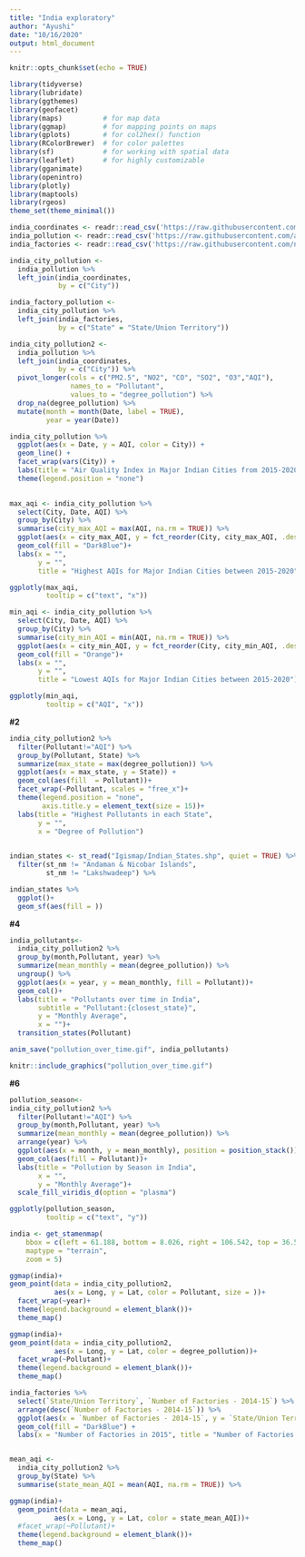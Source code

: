 ```yaml
---
title: "India exploratory"
author: "Ayushi"
date: "10/16/2020"
output: html_document
---
```


```r
knitr::opts_chunk$set(echo = TRUE)
```

```r
library(tidyverse)
library(lubridate)     
library(ggthemes)      
library(geofacet)     
library(maps)          # for map data
library(ggmap)         # for mapping points on maps
library(gplots)        # for col2hex() function
library(RColorBrewer)  # for color palettes
library(sf)            # for working with spatial data
library(leaflet)       # for highly customizable
library(gganimate)
library(openintro)
library(plotly)
library(maptools)
library(rgeos)
theme_set(theme_minimal())
```



```r
india_coordinates <- readr::read_csv('https://raw.githubusercontent.com/ayushi98/DS-project/main/Indian%20Cities%20Database.csv') #For Indian Cities' Latitude and Longitude
india_pollution <- readr::read_csv('https://raw.githubusercontent.com/ayushi98/DS-project/main/city_day.csv') #For Indian Cities' Pollution Levels
india_factories <- readr::read_csv('https://raw.githubusercontent.com/nicolehiggins/Pollution_Project/main/india_factory_data.csv') #For Indian Factories Data
```

```r
india_city_pollution <-
  india_pollution %>% 
  left_join(india_coordinates,
            by = c("City")) 

india_factory_pollution <-
  india_city_pollution %>% 
  left_join(india_factories,
            by = c("State" = "State/Union Territory"))
```


```r
india_city_pollution2 <-
  india_pollution %>% 
  left_join(india_coordinates,
            by = c("City")) %>% 
  pivot_longer(cols = c("PM2.5", "NO2", "CO", "SO2", "O3","AQI"),
               names_to = "Pollutant",
               values_to = "degree_pollution") %>% 
  drop_na(degree_pollution) %>% 
  mutate(month = month(Date, label = TRUE),
         year = year(Date)) 

```


```r
india_city_pollution %>% 
  ggplot(aes(x = Date, y = AQI, color = City)) +
  geom_line() +
  facet_wrap(vars(City)) +
  labs(title = "Air Quality Index in Major Indian Cities from 2015-2020")+
  theme(legend.position = "none")
 
```



```r
max_aqi <- india_city_pollution %>%
  select(City, Date, AQI) %>% 
  group_by(City) %>% 
  summarise(city_max_AQI = max(AQI, na.rm = TRUE)) %>% 
  ggplot(aes(x = city_max_AQI, y = fct_reorder(City, city_max_AQI, .desc = TRUE)))+
  geom_col(fill = "DarkBlue")+
  labs(x = "", 
       y = "",
       title = "Highest AQIs for Major Indian Cities between 2015-2020")

ggplotly(max_aqi,
         tooltip = c("text", "x"))
```

```r
min_aqi <- india_city_pollution %>%
  select(City, Date, AQI) %>% 
  group_by(City) %>% 
  summarise(city_min_AQI = min(AQI, na.rm = TRUE)) %>% 
  ggplot(aes(x = city_min_AQI, y = fct_reorder(City, city_min_AQI, .desc = TRUE))) +
  geom_col(fill = "Orange")+
  labs(x = "", 
       y = "",
       title = "Lowest AQIs for Major Indian Cities between 2015-2020")

ggplotly(min_aqi,
         tooltip = c("AQI", "x"))
```

**#2**

```r
india_city_pollution2 %>% 
  filter(Pollutant!="AQI") %>% 
  group_by(Pollutant, State) %>% 
  summarize(max_state = max(degree_pollution)) %>% 
  ggplot(aes(x = max_state, y = State)) +
  geom_col(aes(fill  = Pollutant))+
  facet_wrap(~Pollutant, scales = "free_x")+
  theme(legend.position = "none",
        axis.title.y = element_text(size = 15))+
  labs(title = "Highest Pollutants in each State",
       y = "",
       x = "Degree of Pollution")
  
```

```r
indian_states <- st_read("Igismap/Indian_States.shp", quiet = TRUE) %>% 
  filter(st_nm != "Andaman & Nicobar Islands",
         st_nm != "Lakshwadeep") %>% 


```


```r
indian_states %>% 
  ggplot()+ 
  geom_sf(aes(fill = ))
```

**#4**
```r
india_pollutants<-
  india_city_pollution2 %>% 
  group_by(month,Pollutant, year) %>% 
  summarize(mean_monthly = mean(degree_pollution)) %>%
  ungroup() %>% 
  ggplot(aes(x = year, y = mean_monthly, fill = Pollutant))+
  geom_col()+
  labs(title = "Pollutants over time in India",
       subtitle = "Pollutant:{closest_state}",
       y = "Monthly Average",
       x = "")+
  transition_states(Pollutant)

anim_save("pollution_over_time.gif", india_pollutants)  
```

```r
knitr::include_graphics("pollution_over_time.gif")
```


**#6**
```r
pollution_season<-
india_city_pollution2 %>% 
  filter(Pollutant!="AQI") %>% 
  group_by(month,Pollutant, year) %>% 
  summarize(mean_monthly = mean(degree_pollution)) %>%
  arrange(year) %>% 
  ggplot(aes(x = month, y = mean_monthly), position = position_stack())+
  geom_col(aes(fill = Pollutant))+
  labs(title = "Pollution by Season in India",
       x = "",
       y = "Monthly Average")+
  scale_fill_viridis_d(option = "plasma")

ggplotly(pollution_season,
         tooltip = c("text", "y"))
```


```r
india <- get_stamenmap(
    bbox = c(left = 61.188, bottom = 8.026, right = 106.542, top = 36.502), 
    maptype = "terrain",
    zoom = 5)

ggmap(india)+
geom_point(data = india_city_pollution2,
           aes(x = Long, y = Lat, color = Pollutant, size = ))+
  facet_wrap(~year)+
  theme(legend.background = element_blank())+
  theme_map()
```

```r
ggmap(india)+
geom_point(data = india_city_pollution2, 
           aes(x = Long, y = Lat, color = degree_pollution))+
  facet_wrap(~Pollutant)+
  theme(legend.background = element_blank())+
  theme_map()
```

```r
india_factories %>% 
  select(`State/Union Territory`, `Number of Factories - 2014-15`) %>% 
  arrange(desc(`Number of Factories - 2014-15`)) %>% 
  ggplot(aes(x = `Number of Factories - 2014-15`, y = `State/Union Territory`)) +
  geom_col(fill = "DarkBlue") +
  labs(x = "Number of Factories in 2015", title = "Number of Factories in Indian States")

```

```r

```


```r
mean_aqi <- 
  india_city_pollution2 %>%
  group_by(State) %>% 
  summarise(state_mean_AQI = mean(AQI, na.rm = TRUE)) %>% 

ggmap(india)+
  geom_point(data = mean_aqi, 
           aes(x = Long, y = Lat, color = state_mean_AQI))+
  #facet_wrap(~Pollutant)+
  theme(legend.background = element_blank())+
  theme_map()
```